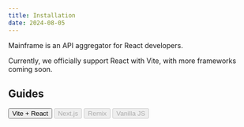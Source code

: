 ```yaml
---
title: Installation
date: 2024-08-05
---
```


Mainframe is an API aggregator for React developers.

Currently, we officially support React with Vite, with more frameworks coming soon.

## Guides

<div className="grid grid-cols-2 gap-2 [&>a]:!no-underline">
  <Button variant="outline" asChild>
    <Link href="/guides/vite-react">Vite + React</Link>
  </Button>
  <Button variant="outline" disabled>
    Next.js
  </Button>
  <Button variant="outline" disabled>
    Remix
  </Button>
  <Button variant="outline" disabled>
    Vanilla JS
  </Button>
</div>
